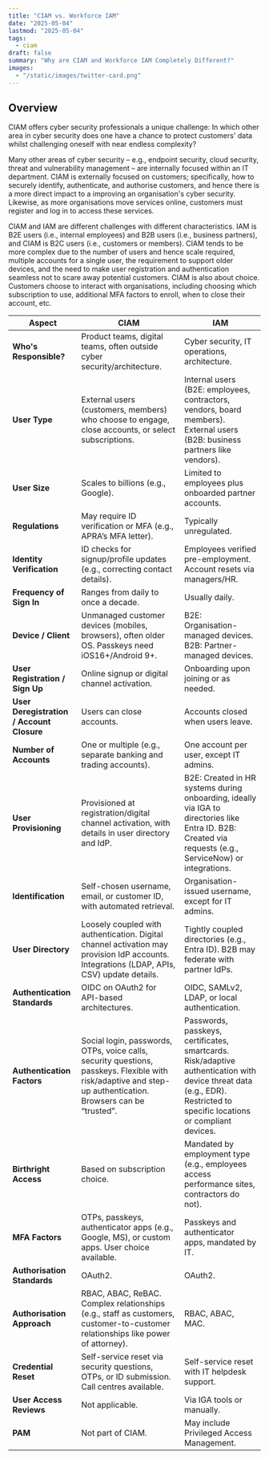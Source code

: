 ```yaml
---
title: "CIAM vs. Workforce IAM"
date: "2025-05-04"
lastmod: "2025-05-04"
tags:
  - ciam
draft: false
summary: "Why are CIAM and Workforce IAM Completely Different?"
images:
  - "/static/images/twitter-card.png"
---
```


## Overview

CIAM offers cyber security professionals a unique challenge: In which other area  in cyber security does one have a chance to protect customers' data whilst challenging oneself with near endless complexity? 

Many other areas of cyber security – e.g., endpoint security, cloud security, threat and vulnerability management – are internally focused within an IT department. CIAM is externally focused on customers; specifically, how to securely identify, authenticate, and authorise customers, and hence there is a more direct impact to a improving an organisation's cyber security. Likewise, as more organisations move services online, customers must register and log in to access these services. 

CIAM and IAM are different challenges with different characteristics. IAM is B2E users (i.e., internal employees) and B2B users (i.e., business partners), and CIAM is B2C users (i.e., customers or members).
CIAM tends to be more complex due to the number of users and hence scale required, multiple accounts for a single user, the requirement to support older devices, and the need to make user registration and authentication seamless not to scare away potential customers. CIAM is also about choice. Customers choose to interact with organisations, including choosing which subscription to use, additional MFA factors to enroll, when to close their account, etc.

| **Aspect**                     | **CIAM**                                                                 | **IAM**                                                                 |
|--------------------------------|--------------------------------------------------------------------------|------------------------------------------------------------------------|
| **Who's Responsible?**         | Product teams, digital teams, often outside cyber security/architecture.  | Cyber security, IT operations, architecture.                            |
| **User Type**                  | External users (customers, members) who choose to engage, close accounts, or select subscriptions. | Internal users (B2E: employees, contractors, vendors, board members). External users (B2B: business partners like vendors). |
| **User Size**                  | Scales to billions (e.g., Google).                                       | Limited to employees plus onboarded partner accounts.                   |
| **Regulations**                | May require ID verification or MFA (e.g., APRA’s MFA letter).            | Typically unregulated.                                                  |
| **Identity Verification**      | ID checks for signup/profile updates (e.g., correcting contact details). | Employees verified pre-employment. Account resets via managers/HR.     |
| **Frequency of Sign In**       | Ranges from daily to once a decade.                                      | Usually daily.                                                         |
| **Device / Client**            | Unmanaged customer devices (mobiles, browsers), often older OS. Passkeys need iOS16+/Android 9+. | B2E: Organisation-managed devices. B2B: Partner-managed devices.        |
| **User Registration / Sign Up**| Online signup or digital channel activation.                             | Onboarding upon joining or as needed.                                  |
| **User Deregistration / Account Closure** | Users can close accounts.                                      | Accounts closed when users leave.                                      |
| **Number of Accounts**         | One or multiple (e.g., separate banking and trading accounts).           | One account per user, except IT admins.                                |
| **User Provisioning**          | Provisioned at registration/digital channel activation, with details in user directory and IdP. | B2E: Created in HR systems during onboarding, ideally via IGA to directories like Entra ID. B2B: Created via requests (e.g., ServiceNow) or integrations. |
| **Identification**             | Self-chosen username, email, or customer ID, with automated retrieval.   | Organisation-issued username, except for IT admins.                     |
| **User Directory**             | Loosely coupled with authentication. Digital channel activation may provision IdP accounts. Integrations (LDAP, APIs, CSV) update details. | Tightly coupled directories (e.g., Entra ID). B2B may federate with partner IdPs. |
| **Authentication Standards**   | OIDC on OAuth2 for API-based architectures.                              | OIDC, SAMLv2, LDAP, or local authentication.                            |
| **Authentication Factors**     | Social login, passwords, OTPs, voice calls, security questions, passkeys. Flexible with risk/adaptive and step-up authentication. Browsers can be “trusted”. | Passwords, passkeys, certificates, smartcards. Risk/adaptive authentication with device threat data (e.g., EDR). Restricted to specific locations or compliant devices. |
| **Birthright Access**          | Based on subscription choice.                                            | Mandated by employment type (e.g., employees access performance sites, contractors do not). |
| **MFA Factors**                | OTPs, passkeys, authenticator apps (e.g., Google, MS), or custom apps. User choice available. | Passkeys and authenticator apps, mandated by IT.                       |
| **Authorisation Standards**    | OAuth2.                                                                 | OAuth2.                                                                |
| **Authorisation Approach**     | RBAC, ABAC, ReBAC. Complex relationships (e.g., staff as customers, customer-to-customer relationships like power of attorney). | RBAC, ABAC, MAC.                                                       |
| **Credential Reset**           | Self-service reset via security questions, OTPs, or ID submission. Call centres available. | Self-service reset with IT helpdesk support.                           |
| **User Access Reviews**        | Not applicable.                                                         | Via IGA tools or manually.                                             |
| **PAM**                        | Not part of CIAM.                                                       | May include Privileged Access Management.                              |
